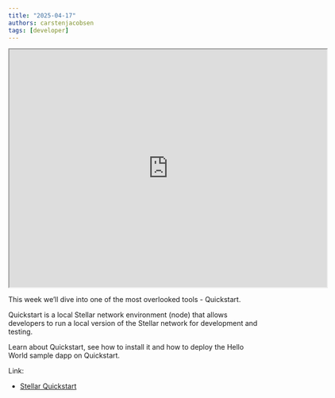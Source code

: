 ```yaml
---
title: "2025-04-17"
authors: carstenjacobsen
tags: [developer]
---
```


<iframe
  src="https://www.youtube.com/embed/7O4tOSn_UFc?si=NO7OdTaDID5Wa1Jn"
  width="640"
  height="480"
  allow="autoplay"
></iframe>

This week we’ll dive into one of the most overlooked tools - Quickstart.

Quickstart is a local Stellar network environment (node) that allows developers to run a local version of the Stellar network for development and testing.

Learn about Quickstart, see how to install it and how to deploy the Hello World sample dapp on Quickstart.

Link:

- [Stellar Quickstart](https://developers.stellar.org/docs/tools/quickstart)
